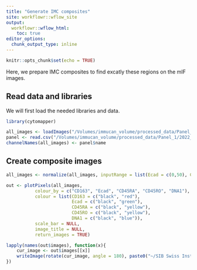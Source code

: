 ```yaml
---
title: "Generate IMC composites"
site: workflowr::wflow_site
output:
  workflowr::wflow_html:
    toc: true
editor_options:
  chunk_output_type: inline
---
```


```r
knitr::opts_chunk$set(echo = TRUE)
```

Here, we prepare IMC composites to find excatly these regions on the mIF images.

## Read data and libraries

We will first load the needed libraries and data.

```r
library(cytomapper)

all_images <- loadImages("/Volumes/immucan_volume/processed_data/Panel_1/2022_WORKFLOW/IMC/img/")
panel <- read.csv("/Volumes/immucan_volume/processed_data/Panel_1/2022_WORKFLOW/IMC/panel.csv")
channelNames(all_images) <- panel$name
```

## Create composite images

```r
all_images <- normalize(all_images, inputRange = list(Ecad = c(0,50), CD163 = c(0,5), CD45RA = c(0,10), CD45RO = c(0,50), DNA1 = c(0,100)))

out <- plotPixels(all_images,
           colour_by = c("CD163", "Ecad", "CD45RA", "CD45RO", "DNA1"),
           colour = list(CD163 = c("black", "red"),
                         Ecad = c("black", "green"),
                         CD45RA = c("black", "yellow"),
                         CD45RO = c("black", "yellow"),
                         DNA1 = c("black", "blue")),
           scale_bar = NULL,
           image_title = NULL,
           return_images = TRUE)

lapply(names(out$images), function(x){
    cur_image <- out$images[[x]]
    writeImage(rotate(cur_image, angle = 180), paste0("~/SIB Swiss Institute of Bioinformatics/Robin Liechti - Workflow2021/Zurich_data/IMC_composites/", x, ".tiff"))
})
```